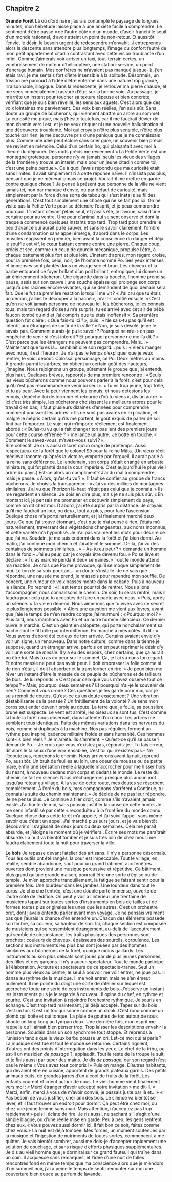 ## Chapitre 2  
**Grande Forêt**
Là où d’ordinaire j’aurais contemplé le paysage de longues minutes, mon hébétude laisse place à une anxiété facile à comprendre. Le sentiment d’être passé « de l’autre côté » d’un monde, d’avoir franchi le seuil d’un monde rationnel, d’avoir atteint un point de non-retour. Et aussitôt l’envie, le désir, le besoin urgent de redescendre m’envahit. J’entreprends alors la descente sans attendre plus longtemps, l’image du confort feutré de mon petit appartement citadin contrastant avec cette vision troublante d’un infini. Comme j’aimerais voir arriver un taxi, tout-terrain certes, un vombrissement de moteur d’hélicoptère, une station-service, un point d’ancrage humain. Mes confrères ne m’avaient pas manqué jusque-là, j’en étais ravi, je me sentais fort d’être insensible à la solitude. Désormais, un frisson me parcourt à l’idée d’être enfermé dans une nature trop grande, irraisonnable, illogique. 
Dans la redescente, je retrouve ma pierre chaude, et me sens immédiatement rassuré d’être sur la bonne voie. Au passage, je m’arrête un instant pour toucher sa texture râpeuse et bien concrète, vérifiant que je suis bien réveillé, les sens aux aguets. C’est alors que des voix lointaines me parviennent. Des voix bien réelles, j’en suis sûr. Sans doute un groupe de bûcherons, qui viennent abattre un arbre au sommet. La curiosité me pique, mais j’hésite toutefois, car il me faudrait dévier de mon chemin vers l’est, et je ne veux risquer ni une nouvelle hallucination ni une découverte troublante. Moi qui croyais n’être plus sensible, n’être plus touché par rien, je me découvre pris d’une panique que je ne connaissais plus. Comme une idée peut éclore sans crier gare, un souvenir bien précis me revient en mémoire. Celui d’un certain Iro, qui plaisantait avec moi à l’heure du déjeuner. Des mots précis me reviennent « La Petite Verte est une montagne grotesque, personne n’y va jamais, seuls les vieux des villages de la frontière y trouve un intérêt, mais pour un jeune citadin comme toi, c’est une peine perdue ». Ce à quoi j’avais répondu que ma curiosité était sans limites. Il avait simplement ri à cette réponse naïve. Il n’insista pas plus, pensant que je ne mènerai jamais ce projet. Voulait-il me mettre en garde contre quelque chose ? Je pense à présent que personne de la ville ne vient jamais ici, non par manque d’envie, ou par défaut de curiosité, mais simplement par la force d’une sorte de tabou qui s’est installé au fil des générations. C’est tout simplement une chose qui ne se fait pas ici. On ne visite pas la Petite Verte pour se détendre l’esprit, et je peux comprendre pourquoi. 
L’instant d’avant j’étais seul, et j’avais été, je l’avoue, saisi d’une certaine peur au ventre. Une peur d’animal qui se sent observé et dont la traque a commencé quelques instants trop tard. Trop tard pour prendre le peu d’avance qui aurait pu le sauver, et sans le savoir clairement, l’ombre d’une condamnation sans appel émerge, d’abord dans le corps. Les muscles réagissent en premier, bien avant la conscience du danger et déjà le souffle est vif, le cœur battant comme contre une pierre. Chaque coup, précis et sec, comme un coup de gourdin mécanique, propulse l’être, à chaque battement plus fort et plus loin. 
L’instant d’après, mon regard croise, pour la première fois, celui, noir, de l’homme nommé Po. Ses yeux intenses et immenses sont plantés dans un visage sec et brun. Les cheveux et la barbe entourant ce foyer brillant d’un poil brillant, entropique, lui donne un air éminemment bûcheron. Une cigarette dans la bouche, l’homme prend sa pause, assis sur son œuvre : une souche épaisse qui prolonge son corps jusqu’à des racines encore vivantes, qui se demandent de quoi demain sera fait. 
Quelle fut sa première réaction lorsqu’il me vit ? « J’ai cru que tu étais un démon, j’allais te découper à la hache », m’a-t-il confié ensuite. « C’est qu’on ne voit jamais personne de nouveau ici, les bûcherons, je les connais tous, mais ton regard d’oiseau m’a surpris, tu es arrivé avec cet air de bébé faucon tombé du nid et j’ai compris que tu étais inoffensif ». 
Sa première question fut claire : « Que fais-tu ici ? », puis : « Ne sais-tu pas qu’il est interdit aux étrangers de sortir de la ville ? »
Non, je suis désolé, je ne le savais pas. Comment aurais-je pu le savoir ? Pourquoi ne m’a-t-on pas empêché de venir si c’est interdit ? 
Et pourquoi personne ne me l’a dit ?
« C’est parce que les étrangers ne peuvent pas comprendre. Mais... » Maintenant que tu es là... semblait dire son regard... puis : « Viens manger avec nous, il est l’heure ».
Je n’ai pas le temps d’expliquer que je veux rentrer, le voici debout. Colossal personnage, ce Po. Deux mètres au moins. À grandir parmi les arbres, on obtient un certain goût des hauteurs, j’imagine.
Nous rejoignons un groupe, sûrement le groupe que j’ai entendu plus haut. 
Quelques brèves, rapportés de ma première rencontre : « Seuls les vieux bûcherons comme nous pouvons parler à la forêt, c’est pour cela qu’il n’est pas recommandé de venir ici seul ». « Tu es trop jeune, trop frêle, et tu as peur. Avec la peur viennent les ennuis, et nous détestons les ennuis, dépêche-toi de terminer et retourne d’où tu viens », dis un autre.
« Ici c’est très simple, les bûcherons choisissent les meilleurs arbres pour le travail d’en bas, il faut plusieurs dizaines d’années pour comprendre comment poussent les arbres. »
Ils ne sont pas avares en explication, et malgré le mépris certain qu’ils me portent, le goût exquis de parler de soi finit par l’emporter.
Le sujet qui m’importe réellement est finalement abordé : « Qu’as-tu vu qui a fait changer ton pas lent des premiers jours pour cette course effrénée ? » me lance un autre.  
Je botte en touche. « Comment le savez-vous, m’avez-vous suivi ? ».  
Rire collectif. 
Je suis aussi discret qu’un orage de printemps. 
Aussi respectueux de la forêt que le colonel Sô pour la reine Mâta. (Un vieux récit médiéval raconte qu’après la victoire, emporté par l’orgueil, il aurait parlé à la reine sans déférence. Le lendemain, son corps s’était changé en arbuste miniature, qui fut planté dans la cour impériale. C’est aujourd’hui le plus vieil arbre du pays.) Est-ce alors un compliment ? J’ai du mal à comprendre, mais je passe. « Alors, qu’as-tu vu ? ». Il faut se confier au groupe de francs bûcherons. Je choisis la transparence : « J’ai vu des milliers de montagnes similaires. J’ai vu que l’horizon là-haut n’était pas celui que je connais. »
Ils me regardent en silence. Je dois en dire plus, mais je ne suis plus sûr.
« En montant ici, je pensais me promener et découvrir simplement du pays, comme on dit chez moi. D’abord, j’ai été surpris par la distance. Je croyais qu’il me faudrait un jour, ou deux, tout au plus, pour faire l’ascension. Quelque chose m’a porté naturellement, et j’ai finalement marché deux jours. Ce que j’ai trouvé étonnant, c’est que je n’ai pensé à rien, j’étais mû naturellement, traversant des végétations changeantes, aux noms inconnus, et cette variété m’a hypnotisé. Je n’ai pas vraiment les mots pour décrire ce que j’ai vu. Soudain, je me suis endormi dans la forêt et j’ai bien dormi. Au matin, j’ai continué mon chemin et j’ai atteint le sommet. De là, j’ai vu des centaines de sommets similaires… »
– As-tu eu peur ? » demande un homme dans le fond.– J’ai eu peur, car je croyais être devenu fou. »
Po se lève et déclare : « Tu as marché pendant deux semaines. »
Tout le monde attend ma réaction. Je crois que Po me provoque, qu’il se moque simplement de moi. Le ton de sa voix pourtant… un doute s’installe. Je ne sais que répondre, une nausée me prend, je m’assois pour rependre mon souffle. De concert, une rumeur de voix basses monte dans la cabane. Puis à nouveau le silence. 
Po reprend : « Il est temps pour toi de rentrer. Nous allons t’accompagner, nous connaissons le chemin. Ce soir, tu seras rentré, mais il faudra pour cela que tu acceptes de faire un pacte avec nous. » Puis, après un silence. « Ta vie en dépend. Nous aimerions que tu vives avec ce secret le plus longtemps possible. » 
Alors une question me vient aux lèvres, avant que j’aie le temps de m’en rendre compte j’ai murmuré : « Pourquoi moi ? »
Plus tard, nous marchons avec Po et un autre homme silencieux. Ce dernier ouvre la marche. C’est un géant en salopette, qui porte nonchalamment sa hache dont le fil brille par intermittence. Po marche à mes côtés. Il dit : « Nous avons d’abord été curieux de ton arrivée. Certains avaient envie d’y voir un signe, un renouveau. Dans notre culture, comme dans la tienne je suppose, quand un étranger arrive, parfois on en peut réprimer le désir d’y voir une sorte de _messie_. Il y a eu des espoirs, chez certains, que ça aurait pu être toi. Mais tu as eu peur sur le sommet. Ça, je l’ai vu dans ton regard. Et notre messie ne peut pas avoir peur. Il doit embrasser la folie comme si de rien n’était, il doit l’absorber et la transformer en rire. »
Je peux bien me rêver un instant d’être le messie de ce peuple de bûcherons et de tailleurs de bois. Je lui réponds.
« C’est pour cela que vous m’avez observé tout ce temps ? »
Mais, pourquoi deux semaines ? Et pourquoi n’ai-je le souvenir de rien ? Comment vous croire ? Ces questions je les garde pour moi, car je suis rempli de doutes. Qu’est-ce qu’un doute exactement ? Une vibration déstabilisante de la pensée ? Un frétillement de la volonté ? Je sens mon corps tout entier devenir proie au doute. La terre que je foule, sa poussière brune est suspecte. Le vent est arrêté, les oiseaux se sont tus. C’est comme si toute la forêt nous observait, dans l’attente d’un choc. Les arbres me semblent tous identiques. Faits des mêmes variations dans les nervures du bois, comme si dupliqués à la machine. Nos pas réguliers forment un rythme peu inspiré, cadence militaire froide et sans humanité.
Ces hommes sont-ils bien réels ? Je m’arrête. Ils s’arrêtent. 
– Qu’est-ce qu’il se passe ? demande Po. – Je crois que vous n’existez pas, réponds-je.– Tu fais erreur, dit alors le taiseux d’une voix ensablée, c’est toi qui n’existes pas.– Ne l’écoute pas, reprenons le chemin. Nous arriverons avant la nuit, reprend Po, aussitôt. 
Un bruit de feuilles au loin, une odeur de mousse ou de petite mare, enfin une sensation réelle à laquelle m’accrocher pour me hisser hors du néant, à nouveau dedans mon corps et dedans le monde. 
Le reste du chemin se fait en silence. Nous n’échangerons presque plus aucun mot jusqu’au retour au village. À la vue de cette route, mes doutes se résorbent complètement. À l’orée du bois, mes compagnons s’arrêtent « Continue, tu connais la suite du chemin maintenant. » Je décide de ne pas leur répondre. Je ne pense plus. Je continue à filer droit, comme s’ils n’avaient jamais existé. J’ai honte de moi, sans pouvoir justifier la cause de cette honte. Je me sens infantilisé par cette « reconduite » à la frontière du monde connu. Quelque chose dans cette forêt m’a appelé, et j’ai suivi l’appel, sans même savoir que c’était un appel. J’ai marché plusieurs jours, et je vais bientôt découvrir s’il s’agissait de deux jours ou deux semaines. Cela me paraît absurde, et j’éloigne le moment où je vérifierai. Écrire ses mots me paraîtrait absurde.
La nuit va bientôt tomber et je suis très loin de chez moi. Il me faudra clairement toute la nuit pour traverser la ville.

**Le bois**
Je repasse devant l’atelier des artisans. Il n’y a personne désormais. Tous les outils ont été rangés, la cour est impeccable. Tout le village, en réalité, semble abandonné, sauf pour un grand bâtiment aux fenêtres ouvertes dont provient une musique percussive et répétitive. Ce bâtiment, plus grand qu’une grande maison, pourrait être une sorte d’église ou de temple. Je m’en approche tranquillement, la fatigue se faisant sentir pour la première fois. Une lourdeur dans les jambes. Une lourdeur dans tout le corps. Je cherche l’entrée, c’est une double porte immense, ouverte de l’autre côté de l’édifice. On peut y voir à l’intérieur une trentaine de musiciens tapant sur toutes sortes d’instruments en bois de tailles et de formes toutes plus originales les unes que les autres. C’est un orchestre brut, dont j’avais entendu parler avant mon voyage. Je ne pensais vraiment pas que j’aurais la chance d’en entendre un. Chacun des éléments possède son timbre, sa couleur, sa hauteur de son. Ici, chaque section est composée de musiciens qui se ressemblent étrangement, au-delà de l’accoutrement qui semble de circonstance, les traits physiques des personnes sont proches : couleurs de cheveux, épaisseurs des sourcils, corpulence.
Les sections aux instruments les plus bas sont jouées par des hommes similaires aux bûcherons de la forêt, quoique moins gaillards. Les instruments au son plus délicats sont joués par de plus jeunes personnes, des filles et des garçons. Il n’y a aucun spectateur. Tout le monde participe à l’élaboration. Acteurs et spectateurs de ce spectacle-transe. Seul un homme plus vieux au centre, le seul à pouvoir me voir entrer, ne joue pas. Il danse au rythme de la musique. Il me voit entrer, mais ne s’en émeut nullement. Il me pointe du doigt une sorte de râtelier sur lequel est accrochée toute une série de ces instruments de bois. J’observe un instant les instruments puis je le regarde à nouveau. Il opine du chef, en rythme et sourire. C’est une invitation à rejoindre l’orchestre rythmique. Je souris en échange. C’est trop tard maintenant, j’ai déjà accepté. 
Taper sur du bois c’est un toc. C’est un toc qui sonne comme un clonk.
C’est rond comme un plomb qui boite et qui tonque.
La pluie de gouttes de toc autour de nous shoote un king kong au tympan doux. 
Une dernière fois, mon esprit me rappelle qu’il aimait bien penser trop. 
Trop laisser les descriptions envahir la personne.
Soudain dans un son synchrone tout stoppe. 
Et reprends à l’unisson tandis que le vieux barbu pousse un cri.
Est-ce moi qui ai parlé ? 
La musique s’est tue et tout le monde se retourne. Certains rigolent, d’autres ont des points d’interrogation dans les yeux.
Le chef de la tribu, ou est-il un musicien _de passage_ ?, applaudit. 
Tout le reste de la troupe le suit, et je finis aussi par taper des mains.
Je dis _de passage_, car son regard n’est pas le même 
« Vous avez tout compris ! » Puis on mange. D’autres habitants, qui devaient être en cuisine, apportent de grands plateaux garnis. Des petits animaux cuits, de grandes jarres d’un alcool de fruits de la forêt. Les enfants courent et crient autour de nous. Le vieil homme vient finalement vers moi : « Merci étranger d’avoir accepté notre invitation » me dit-il.
« Merci, enfin, merci à vous de m’avoir convié, je passais juste par là et… »
« Pas besoin de vous justifier, cher ami des bois. Le silence va bientôt se lever, et il faut trouver un endroit pour dormir. Ça peut être chez moi, ou chez une jeune femme sans mari. Mais attention, n’acceptez pas trop rapidement » puis il éclate de rire. Je ris aussi, ne sachant s’il s’agit d’une simple blague, ou d’une réelle mise en garde. Peu à peu, les gens rentrent chez eux. « Vous pouvez aussi dormir ici, il fait bon ce soir, faites comme chez vous.»
La nuit est déjà tombée. Mes forces, un moment soutenues par la musique et l’ingestion de nutriments de toutes sortes, commencent à me quitter. Je vais bientôt sombrer, aussi me dois-je d’accepter rapidement une solution de couchage, et sans risque d’efforts physiques supplémentaires. Je dis au vieil homme que je dormirai sur ce grand fauteuil qui traîne dans un coin. Il acquiesce sans remarques, et l’idée d’une nuit de folles rencontres fond en même temps que ma conscience alors que je m’endors d’un sommeil noir, j’ai à peine le temps de sentir remonter sur moi une couverture bien douce au parfum de lavande. 

